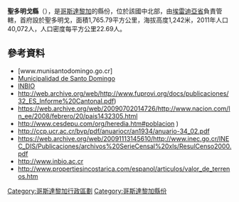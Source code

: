 '''聖多明戈縣'''（{{lang-es|Cantón de Santo Domingo}}），是[[哥斯達黎加|哥斯達黎加]]的縣份，位於該國中北部，由[[埃雷迪亞省|埃雷迪亞省]]負責管轄，首府設於聖多明戈，面積1,765.79平方公里，海拔高度1,242米，2011年人口40,072人，人口密度每平方公里22.69人。

==參考資料==
* [www.munisantodomingo.go.cr]
* [http://www.munisantodomingo.go.cr Municipalidad de Santo Domingo] {{Wayback|url=http://www.munisantodomingo.go.cr/ |date=20210116081651 }}
* [http://www.inbio.ac.cr INBIO ] {{Wayback|url=http://www.inbio.ac.cr/ |date=20180713042502 }}
* http://web.archive.org/web/http://www.fuprovi.org/docs/publicaciones/32_ES_Informe%20Cantonal.pdf)
* https://web.archive.org/web/20090702014726/http://www.nacion.com/ln_ee/2008/febrero/20/pais1432305.html
* http://www.cesdepu.com/org/heredia.htm#poblacion {{Wayback|url=http://www.cesdepu.com/org/heredia.htm#poblacion |date=20100316230408 }})
* http://ccp.ucr.ac.cr/bvp/pdf/anuariocr/an1934/anuario-34_02.pdf {{Wayback|url=http://ccp.ucr.ac.cr/bvp/pdf/anuariocr/an1934/anuario-34_02.pdf |date=20151106053132 }}
* https://web.archive.org/web/20091113145610/http://www.inec.go.cr/INEC_DIS/Publicaciones/archivos%20SerieCensal%20xls/ResulCenso2000.pdf
* http://www.inbio.ac.cr {{Wayback|url=http://www.inbio.ac.cr/ |date=20180713042502 }}
* http://www.propertiesincostarica.com/espanol/articulos/valor_de_terrenos.htm {{Wayback|url=http://www.propertiesincostarica.com/espanol/articulos/valor_de_terrenos.htm |date=20170710120115 }}

{{哥斯達黎加省份}}
[[Category:哥斯達黎加行政區劃|Category:哥斯達黎加行政區劃]]
[[Category:哥斯達黎加縣份|Category:哥斯達黎加縣份]]